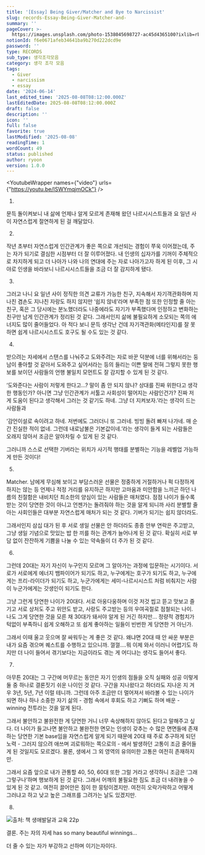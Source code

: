 ```yaml
---
title: '[Essay] Being Giver/Matcher and Bye to Narcissist'
slug: records-Essay-Being-Giver-Matcher-and-
summary: ''
pageCover: >-
  https://images.unsplash.com/photo-1538045698727-ac45d4365100?ixlib=rb-4.0.3&q=85&fm=jpg&crop=entropy&cs=srgb
notionId: f6e0671afeb34641ba9b270d222dcd9e
password: ''
type: RECORDS
sub_type: 생각조각모음
category: 생각 조각 모음
tags:
  - Giver
  - narcissism
  - essay
date: '2024-06-14'
last_edited_time: '2025-08-08T08:12:00.000Z'
lastEditedDate: 2025-08-08T08:12:00.000Z
draft: false
description: ''
icon: ''
full: false
favorite: true
lastModified: '2025-08-08'
readingTime: 1
wordCount: 49
status: published
author: ryoon
version: 1.0.0
---
```


<YoutubeWrapper names={"video"} urls={"https://youtu.be/ISWYmqjmOCk"} />


1.


문득 돌이켜보니 내 삶에 언제나 알게 모르게 존재해 왔던 나르시시스트들과 요 일년 사이 자연스럽게 절연하게 된 걸 깨달았다.


2.


작년 초부터 자연스럽게 인간관계가 좋은 쪽으로 개선되는 경험이 쭈욱 이어졌는데, 주는 자가 되기로 결심한 시점부터 더 잘 이루어졌다. 내 인생의 십자가를 기꺼이 주체적으로 차지하게 되고 더 나아가 나와 나의 연대에 주는 자로 나아가고자 하게 된 이후, 그 시야로 인생을 바라보니 나르시시스트들을 조금 더 잘 감지하게 됐다.


3.


그러고 나니 요 일년 사이 정직한 의견 교류가 가능한 친구, 지속해서 자기객관화하며 지나친 겸손도 지나친 자랑도 하지 않지만 ‘쉽지 않네’라며 부족한 점 또한 인정할 줄 아는 친구, 혹은 그 당시에는 분노했더라도 나중에라도 자기가 부족했다며 인정하고 변화하는 친구만 남게 인간관계가 정리된 것 같다. 그래서인지 삶에 불필요하게 소모되는 쪽의 에너지도 많이 줄어들었다. 아 적다 보니 문득 생각난 건데 자기객관화(메타인지)를 잘 못 하면 쉽게 나르시시스트도 호구도 될 수도 있는 것 같다.


4.


받으려는 자세에서 스탠스를 나눠주고 도와주려는 자로 바꾼 덕분에 너를 위해서라는 둥 남이 좋아할 것 같아서 도와주고 싶어서라는 등의 들리는 이쁜 말에 전혀 그렇지 못한 행보를 보이던 사람들의 언행 불일치 모먼트도 잘 감지할 수 있게 된 것 같다.


‘도와준다는 사람이 저렇게 한다고…? 말이 좀 안 되지 않나? 상대를 진짜 위한다고 생각한 행동인가? 아니면 그냥 인간관계가 서툴고 사회성이 떨어지는 사람인건가? 진짜 저게 도움이 된다고 생각해서 그러는 것 같기도 하네. 그냥 더 지켜보자.’라는 생각이 드는 사람들과


‘감언이설로 속이려고 하네. 저번에도 그러더니 또 그러네. 빙빙 돌려 빠져 나가네. 매 순간 진실한 적이 없네. 그런데 내로남불은 기본값이네.’라는 생각이 들게 되는 사람들은 오래지 않아서 조금은 알아차릴 수 있게 된 것 같다.


그러니까 스스로 선택한 기버라는 위치가 사기적 행태를 분별하는 기능을 레벨업 가능하게 만든 것이다!


5.


Matcher. 남에게 무심해 보이고 부담스러운 선물은 정중하게 거절하거나 퍽 다정하게 하지는 않는 등 언제나 적정 거리를 유지하곤 하지만 고마움과 미안함을 느끼곤 하던 나름의 친절함은 내비치던 최소한의 양심이 있는 사람들은 매처였다. 점점 나이가 들수록 받는 것이 당연한 것이 아니고 언젠가는 돌려줘야 하는 것을 알게 되니까 사리 분별할 줄 아는 사회인들은 대부분 자연스럽게 매처가 되는 것 같다. 기버가 되기는 쉽지 않더라도.


그래서인지 삼십 대가 된 후 서로 생일 선물은 안 하더라도 종종 안부 연락은 주고받고, 그냥 생일 기념으로 맛있는 밥 한 끼를 하는 관계가 늘어나게 된 것 같다. 확실히 서로 부담 없이 잔잔하게 기쁨을 나눌 수 있는 약속들이 더 주가 된 것 같다.


6.


그런데 20대는 자기 자신이 누구인지 모르며 그 알아가는 과정에 입문하는 시기이다. 서로가 서로에게 에너지 뱀파이어가 되기도 하고, 누구에게는 호구가 되기도 하고, 누구에게는 프리-라이더가 되기도 하고, 누군가에게는 세미-나르시시스트 처럼 비춰지는 사람이 누군가에게는 갓생인이 되기도 한다.


그냥 그런게 당연한 나이가 20대다. 서로 아웅다웅하며 이것 저것 씹고 뜯고 맛보고 즐기고 서로 상처도 주고 위안도 받고, 사랑도 주고받는 등의 우여곡절로 점철되는 나이. 나도 그게 당연한 것을 모른 채 30대가 돼서야 알게 된 거긴 하지만… 정량적 경험치가 턱없이 부족하니 쉽게 오해하고 또 쉽게 좋아하는 일들이 빈번한 게 당연한 거 아닌가.


그래서 이때 울고 웃으며 잘 싸워두는 게 좋은 것 같다. 왜냐면 20대 때 안 싸운 부분은 내가 요즘 겪으며 퀘스트를 수행하고 있으니까. 껄껄….뭐 이제 와서 이러니 어렵기도 하지만 더 나이 들어서 겪기보다는 지금이라도 겪는 게 어디냐는 생각도 들어서 좋다.


7.


아무튼 20대는 그 구간에 머무르는 동안은 자기 인생의 점들을 오직 실패와 성공 이렇게 둘 중 하나로 결론짓기 쉬운 나이인 것 같다. 구간을 지나왔다고 하더라도 지나온 지 겨우 3년, 5년, 7년 이럴 테니까. 그런데 아주 조금만 더 멀어져서 바라볼 수 있는 나이가 되면 하나 하나 소중한 자기 삶의 - 경험 속에서 후회도 하고 기뻐도 하며 배운 - winning 전투라는 것을 알게 된다.


그래서 불안하고 불완전한 게 당연한 거니 너무 속상해하지 않아도 된다고 말해주고 싶다. 더 나이가 들고나면 불안하고 불완전한 면모는 인생이 갖추는 수 많은 면면들에 존재하는 당연한 기본 base임을 자연스럽게 알게 되기 때문에 20대 때 주로 추구하게 되던 노력 - 그러지 않으려 애쓰며 괴로워하는 쪽으로의 - 에서 발생하던 고통이 조금 줄어들게 된 것일지도 모르겠다. 물론, 생에서 그 외 영역의 유의미한 고통은 여전히 존재하지만.


그래서 요즘 앞으로 내가 관통할 40, 50, 60대 또한 그럴 거라고 생각하니 조금은 ‘그래 그렇구나’하며 행보하게 된 것 같다. 그래서 어깨의 불필요한 짐도 조금 더 내려놓을 수 있게 된 것 같고. 여전히 끌어안은 짐이 한 뭉텅이겠지만. 여전히 오락가락하고 어떻게 그러냐고 하고 낮고 높은 그래프를 그려가는 날도 있겠지만.


8.


![출처: 책 생애발달과 교육 22p](https://prod-files-secure.s3.us-west-2.amazonaws.com/056ff9f5-a9ef-486f-8acb-9eef51d06a2d/4d8f9c6e-8b0a-43b4-8166-49adf233ebf8/IMG_8868.jpeg?X-Amz-Algorithm=AWS4-HMAC-SHA256&X-Amz-Content-Sha256=UNSIGNED-PAYLOAD&X-Amz-Credential=ASIAZI2LB466QBXOTUNS%2F20250808%2Fus-west-2%2Fs3%2Faws4_request&X-Amz-Date=20250808T081732Z&X-Amz-Expires=3600&X-Amz-Security-Token=IQoJb3JpZ2luX2VjEGgaCXVzLXdlc3QtMiJHMEUCIQDXWDl7lg%2FUrVpzNqeyIQ%2B7aADC5KZi%2BAg7dHORWUpaRAIgBR81L9DLtiDELWd1eb0bZkVfdaOC2NqT%2BJD89dGFJQsqiAQIof%2F%2F%2F%2F%2F%2F%2F%2F%2F%2FARAAGgw2Mzc0MjMxODM4MDUiDIeqAYK4U16B2tF%2FIyrcAztbIEG%2Bn51uKGLaN3Tl33hw5xafN2a2MJM%2BSapP1tkK6Y9xfwIrYVgPmfLinqeENmpEV5xJ%2B%2F14yHsaRjvl%2FPRwvZYTpbMsB2JqOMeww4FO2IG7TSCxQSaw1Z6ph92C9%2BhjJkwQngCgLqnZy8i5mos5WnbLTnk92RAIeY%2Fj2nM1Mes9U1%2FQOPcj%2B2DBZW%2BRdsGjbXZSU9XX%2FOCRDdk0SMQ%2FJTmVEPddYKC%2F%2FhtAZ2euKcUOxgS1wZekT55pmETpPdDNceyyoHuRtPzzczDSxmTcrQTKhQQLhXa%2BxtUJPmqYHkKmixv0a2RXHMjEQb%2F9%2BacoJHhyA6gfEZNie8ZPBUd0n62jhSffh%2BB%2Fm1pNLzM16qmtK0p4oC7g8J3I4xdIymgSJ6WondklfUS5fM%2BUz9cGvOij9aBJsIzPV3rUx5X02qdNGfnnfa3H14BvCpj7JPADQ360lsXmXFtxR%2FhIXx7CUwJt2yxiCXBY7mD3EZxzASF0YUA%2Bs9v0sHCWTi%2B6ZwWZB%2FAkZ5HpPG4uiqPgbTaFSkXqyP0z1goTRsS1zJVSkpn%2FGC%2BLrnJLBwdEOq8RDxF0x3eHxJuJoJ%2B6dguuhLp6sXm%2FdkmXLlE8UNyQD6rFS0KE05oH7QPqVUE3MILS1sQGOqUBHGLNIlPp3nfIG38uiwc1l%2FM3iBJ9yQQ8VbSD%2BsS5qQc2UzTc1MQM5reiabFP9YragU6NKvvShsesz5qMIsfcLwX%2BHK2KXhMhGbNoR6A2mstUCiB3VoKUakjGM2OUVOr%2FYkTXm88sdafZHBeQSChU5J4wgPdAt95eEToB5WKeaddMto6Rmb2PRK6FBTjSu4N6pMbq2740yTm1ky7aDEma3LPzt0sm&X-Amz-Signature=cdeb0452ff4ae5c754c343f0435ead69c4d05ac0e52ed2ec80a660407f0b2fa7&X-Amz-SignedHeaders=host&x-amz-checksum-mode=ENABLED&x-id=GetObject)


결론.
주는 자의 자세 has so many beautiful winnings…


더 줄 수 있는 자가 부강하고 선하며 이기는자이다.

